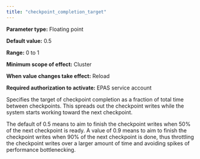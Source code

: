 ```yaml
---
title: "checkpoint_completion_target"
---
```


<div id="checkpoint_completion_target" class="registered_link"></div>

**Parameter type:** Floating point

**Default value:** 0.5

**Range:** 0 to 1

**Minimum scope of effect:** Cluster

**When value changes take effect:** Reload

**Required authorization to activate:** EPAS service account

Specifies the target of checkpoint completion as a fraction of total time between checkpoints. This spreads out the checkpoint writes while the system starts working toward the next checkpoint.

The default of 0.5 means to aim to finish the checkpoint writes when 50% of the next checkpoint is ready. A value of 0.9 means to aim to finish the checkpoint writes when 90% of the next checkpoint is done, thus throttling the checkpoint writes over a larger amount of time and avoiding spikes of performance bottlenecking.
